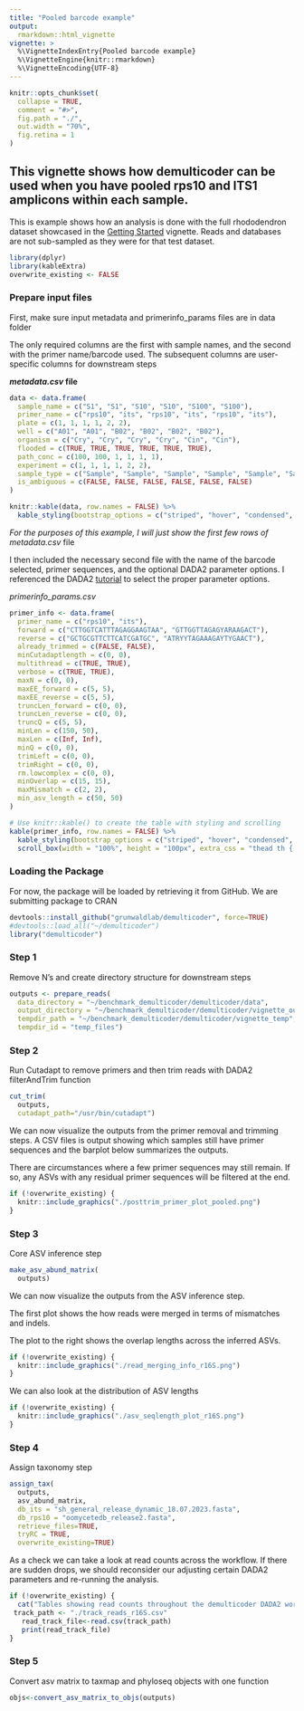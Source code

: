 ```yaml
---
title: "Pooled barcode example"
output: 
  rmarkdown::html_vignette
vignette: >
  %\VignetteIndexEntry{Pooled barcode example}
  %\VignetteEngine{knitr::rmarkdown}
  %\VignetteEncoding{UTF-8}
---
```


```r
knitr::opts_chunk$set(
  collapse = TRUE,
  comment = "#>",
  fig.path = "./",
  out.width = "70%",
  fig.retina = 1
)


```


## This vignette shows how demulticoder can be used when you have pooled rps10 and ITS1 amplicons within each sample.  

This is example shows how an analysis is done with the full rhododendron dataset showcased in the [Getting Started](https://grunwaldlab.github.io/demulticoder/articles/Getting_started.html) vignette. Reads and databases are not sub-sampled as they were for that test dataset.  


```r
library(dplyr)
library(kableExtra)
overwrite_existing <- FALSE
```

### Prepare input files
First, make sure input metadata and primerinfo_params files are in data folder  

The only required columns are the first with sample names, and the second with the primer name/barcode used. The subsequent columns are user-specific columns for downstream steps  

***metadata.csv* file**
```r
data <- data.frame(
  sample_name = c("S1", "S1", "S10", "S10", "S100", "S100"),
  primer_name = c("rps10", "its", "rps10", "its", "rps10", "its"),
  plate = c(1, 1, 1, 1, 2, 2),
  well = c("A01", "A01", "B02", "B02", "B02", "B02"), 
  organism = c("Cry", "Cry", "Cry", "Cry", "Cin", "Cin"),
  flooded = c(TRUE, TRUE, TRUE, TRUE, TRUE, TRUE),
  path_conc = c(100, 100, 1, 1, 1, 1), 
  experiment = c(1, 1, 1, 1, 2, 2),
  sample_type = c("Sample", "Sample", "Sample", "Sample", "Sample", "Sample"), 
  is_ambiguous = c(FALSE, FALSE, FALSE, FALSE, FALSE, FALSE)
)

knitr::kable(data, row.names = FALSE) %>%
  kable_styling(bootstrap_options = c("striped", "hover", "condensed", full_width = F, font_size = 6))
```

*For the purposes of this example, I will just show the first few rows of metadata.csv* file

I then included the necessary second file with the name of the barcode selected, primer sequences, and the optional DADA2 parameter options. I referenced the DADA2 [tutorial](https://benjjneb.github.io/dada2/tutorial.html) to select the proper parameter options.

*primerinfo_params.csv*
```r
primer_info <- data.frame(
  primer_name = c("rps10", "its"),
  forward = c("CTTGGTCATTTAGAGGAAGTAA", "GTTGGTTAGAGYARAAGACT"), 
  reverse = c("GCTGCGTTCTTCATCGATGC", "ATRYYTAGAAAGAYTYGAACT"),
  already_trimmed = c(FALSE, FALSE), 
  minCutadaptlength = c(0, 0),
  multithread = c(TRUE, TRUE), 
  verbose = c(TRUE, TRUE), 
  maxN = c(0, 0), 
  maxEE_forward = c(5, 5),
  maxEE_reverse = c(5, 5),
  truncLen_forward = c(0, 0),
  truncLen_reverse = c(0, 0),
  truncQ = c(5, 5), 
  minLen = c(150, 50),
  maxLen = c(Inf, Inf), 
  minQ = c(0, 0), 
  trimLeft = c(0, 0),
  trimRight = c(0, 0),
  rm.lowcomplex = c(0, 0), 
  minOverlap = c(15, 15), 
  maxMismatch = c(2, 2),
  min_asv_length = c(50, 50)
)

# Use knitr::kable() to create the table with styling and scrolling
kable(primer_info, row.names = FALSE) %>%
  kable_styling(bootstrap_options = c("striped", "hover", "condensed", "responsive"), full_width = F, font_size = 12) %>%
  scroll_box(width = "100%", height = "100px", extra_css = "thead th { white-space: nowrap; }")
```

### Loading the Package  

For now, the package will be loaded by retrieving it from GitHub. 
We are submitting package to CRAN
```r
devtools::install_github("grunwaldlab/demulticoder", force=TRUE)
#devtools::load_all("~/demulticoder")
library("demulticoder")
```


### Step 1  
Remove N's and create directory structure for downstream steps
```r
outputs <- prepare_reads(
  data_directory = "~/benchmark_demulticoder/demulticoder/data", 
  output_directory = "~/benchmark_demulticoder/demulticoder/vignette_outputs",
  tempdir_path = "~/benchmark_demulticoder/demulticoder/vignette_temp",
  tempdir_id = "temp_files")
```

### Step 2  
Run Cutadapt to remove primers and then trim reads with DADA2 filterAndTrim function 
```r
cut_trim(
  outputs,
  cutadapt_path="/usr/bin/cutadapt")
```

We can now visualize the outputs from the primer removal and trimming steps. A CSV files is output showing which samples still have primer sequences and the barplot below summarizes the outputs. 

There are circumstances where a few primer sequences may still remain. If so, any ASVs with any residual primer sequences will be filtered at the end.  

```r
if (!overwrite_existing) {
  knitr::include_graphics("./posttrim_primer_plot_pooled.png")
}
```

### Step 3  
Core ASV inference step
```r
make_asv_abund_matrix(
  outputs)
```

We can now visualize the outputs from the ASV inference step.  

The first plot shows the how reads were merged in terms of mismatches and indels. 

The plot to the right shows the overlap lengths across the inferred ASVs.  

```r
if (!overwrite_existing) {
  knitr::include_graphics("./read_merging_info_r16S.png")
}
```

We can also look at the distribution of ASV lengths  

```r
if (!overwrite_existing) {
  knitr::include_graphics("./asv_seqlength_plot_r16S.png")
}
```

### Step 4  
Assign taxonomy step  
```r
assign_tax(
  outputs,
  asv_abund_matrix,
  db_its = "sh_general_release_dynamic_18.07.2023.fasta",
  db_rps10 = "oomycetedb_release2.fasta",
  retrieve_files=TRUE,
  tryRC = TRUE,
  overwrite_existing=TRUE)
```

As a check we can take a look at read counts across the workflow. If there are sudden drops, we should reconsider our adjusting certain DADA2 parameters and re-running the analysis.  

```r
if (!overwrite_existing) {
  cat("Tables showing read counts throughout the demulticoder DADA2 workflow\n")
 track_path <- "./track_reads_r16S.csv"
   read_track_file<-read.csv(track_path)
   print(read_track_file)
}
```

### Step 5  
Convert asv matrix to taxmap and phyloseq objects with one function  

```r
objs<-convert_asv_matrix_to_objs(outputs)
```
